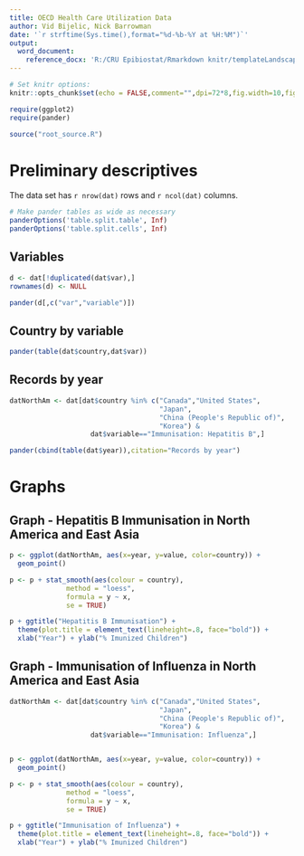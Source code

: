 ```yaml
---
title: OECD Health Care Utilization Data
author: Vid Bijelic, Nick Barrowman
date: '`r strftime(Sys.time(),format="%d-%b-%Y at %H:%M")`'
output: 
  word_document:
    reference_docx: 'R:/CRU Epibiostat/Rmarkdown knitr/templateLandscape8ptArialNarrowMargins.docx'
---
```


```r
# Set knitr options: 
knitr::opts_chunk$set(echo = FALSE,comment="",dpi=72*8,fig.width=10,fig.height=6.2)

require(ggplot2)
require(pander)

```

```r
source("root_source.R")
```

# Preliminary descriptives

The data set has `r nrow(dat)` rows and `r ncol(dat)` columns.

```r
# Make pander tables as wide as necessary
panderOptions('table.split.table', Inf)
panderOptions('table.split.cells', Inf)
```

## Variables
```r
d <- dat[!duplicated(dat$var),]
rownames(d) <- NULL

pander(d[,c("var","variable")])
```

## Country by variable

```r
pander(table(dat$country,dat$var))
```

## Records by year

```r

datNorthAm <- dat[dat$country %in% c("Canada","United States",
                                     "Japan",
                                     "China (People's Republic of)",
                                     "Korea") &
                    dat$variable=="Immunisation: Hepatitis B",]

pander(cbind(table(dat$year)),citation="Records by year")


```

# Graphs

## Graph - Hepatitis B Immunisation in North America and East Asia

```r



p <- ggplot(datNorthAm, aes(x=year, y=value, color=country)) +
  geom_point()

p <- p + stat_smooth(aes(colour = country),
              method = "loess", 
              formula = y ~ x, 
              se = TRUE)

p + ggtitle("Hepatitis B Immunisation") +
  theme(plot.title = element_text(lineheight=.8, face="bold")) +
  xlab("Year") + ylab("% Imunized Children")

```

## Graph - Immunisation of Influenza in North America and East Asia

```r

datNorthAm <- dat[dat$country %in% c("Canada","United States",
                                     "Japan",
                                     "China (People's Republic of)",
                                     "Korea") &
                    dat$variable=="Immunisation: Influenza",]


p <- ggplot(datNorthAm, aes(x=year, y=value, color=country)) +
  geom_point()

p <- p + stat_smooth(aes(colour = country),
              method = "loess", 
              formula = y ~ x, 
              se = TRUE)

p + ggtitle("Immunisation of Influenza") +
  theme(plot.title = element_text(lineheight=.8, face="bold")) +
  xlab("Year") + ylab("% Imunized Children")

```


